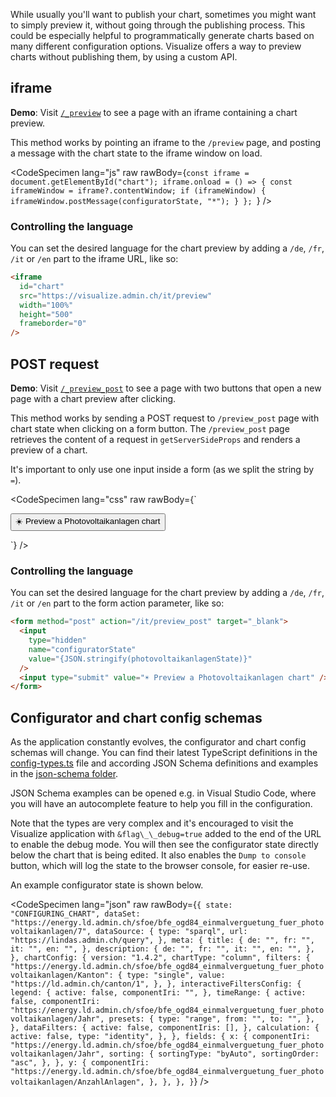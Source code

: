 <style>{`
  table:not([class]) {
     margin-top: 1rem;
     font-size: 0.875rem;
     cell-spacing: none;
     border-spacing: 0;
     border-collapse: collapse;
  }

  table:not([class]) tr:nth-child(2n) {
    background: #eee;
  }

  table:not([class]) td, table:not([class]) th {
    border-bottom: #ccc 1px solid;
    margin-top: 0;
    padding: 0.25rem 0.5rem;
  }

  table:not([class]) tr {
    margin-bottom: 0;
  }

  li > code {
    font-size: 0.875rem;
  }
`}</style>

While usually you'll want to publish your chart, sometimes you might want to
simply preview it, without going through the publishing process. This could be
especially helpful to programmatically generate charts based on many different
configuration options. Visualize offers a way to preview charts without
publishing them, by using a custom API.

## iframe

**Demo**: Visit <a href="/_preview" target="_blank">`/_preview`</a> to see a
page with an iframe containing a chart preview.

This method works by pointing an iframe to the `/preview` page, and posting a
message with the chart state to the iframe window on load.

<CodeSpecimen
  lang="js"
  raw
  rawBody={`const iframe = document.getElementById("chart");
iframe.onload = () => {
  const iframeWindow = iframe?.contentWindow;
  if (iframeWindow) {
    iframeWindow.postMessage(configuratorState, "*");
  }
};
`}
/>

### Controlling the language

You can set the desired language for the chart preview by adding a `/de`, `/fr`,
`/it` or `/en` part to the iframe URL, like so:

```html
<iframe
  id="chart"
  src="https://visualize.admin.ch/it/preview"
  width="100%"
  height="500"
  frameborder="0"
/>
```

## POST request

**Demo**: Visit <a href="/_preview_post" target="_blank">`/_preview_post`</a> to
see a page with two buttons that open a new page with a chart preview after
clicking.

This method works by sending a POST request to `/preview_post` page with chart
state when clicking on a form button. The `/preview_post` page retrieves the
content of a request in `getServerSideProps` and renders a preview of a chart.

It's important to only use one input inside a form (as we split the string by
`=`).

<CodeSpecimen
  lang="css"
  raw
  rawBody={`<form method="post" action="/preview_post" target="_blank">
  <input
    type="hidden"
    name="configuratorState"
    value={JSON.stringify(photovoltaikanlagenState)}
  />
  <input type="submit" value="☀️ Preview a Photovoltaikanlagen chart" />
</form>`}
/>

### Controlling the language

You can set the desired language for the chart preview by adding a `/de`, `/fr`,
`/it` or `/en` part to the form action parameter, like so:

```html
<form method="post" action="/it/preview_post" target="_blank">
  <input
    type="hidden"
    name="configuratorState"
    value="{JSON.stringify(photovoltaikanlagenState)}"
  />
  <input type="submit" value="☀️ Preview a Photovoltaikanlagen chart" />
</form>
```

## Configurator and chart config schemas

As the application constantly evolves, the configurator and chart config schemas
will change. You can find their latest TypeScript definitions in the
[config-types.ts](https://github.com/visualize-admin/visualization-tool/blob/main/app/config-types.ts)
file and according JSON Schema definitions and examples in the
[json-schema folder](https://github.com/visualize-admin/visualization-tool/tree/main/app/public/json-schema).

JSON Schema examples can be opened e.g. in Visual Studio Code, where you will
have an autocomplete feature to help you fill in the configuration.

Note that the types are very complex and it's encouraged to visit the Visualize
application with `&flag\_\_debug=true` added to the end of the URL to enable the
debug mode. You will then see the configurator state directly below the chart
that is being edited. It also enables the `Dump to console` button, which will
log the state to the browser console, for easier re-use.

An example configurator state is shown below.

<CodeSpecimen
  lang="json"
  raw
  rawBody={`{
  state: "CONFIGURING_CHART",
  dataSet:
    "https://energy.ld.admin.ch/sfoe/bfe_ogd84_einmalverguetung_fuer_photovoltaikanlagen/7",
  dataSource: {
    type: "sparql",
    url: "https://lindas.admin.ch/query",
  },
  meta: {
    title: {
      de: "",
      fr: "",
      it: "",
      en: "",
    },
    description: {
      de: "",
      fr: "",
      it: "",
      en: "",
    },
  },
  chartConfig: {
    version: "1.4.2",
    chartType: "column",
    filters: {
      "https://energy.ld.admin.ch/sfoe/bfe_ogd84_einmalverguetung_fuer_photovoltaikanlagen/Kanton":
        {
          type: "single",
          value: "https://ld.admin.ch/canton/1",
        },
    },
    interactiveFiltersConfig: {
      legend: {
        active: false,
        componentIri: "",
      },
      timeRange: {
        active: false,
        componentIri:
          "https://energy.ld.admin.ch/sfoe/bfe_ogd84_einmalverguetung_fuer_photovoltaikanlagen/Jahr",
        presets: {
          type: "range",
          from: "",
          to: "",
        },
      },
      dataFilters: {
        active: false,
        componentIris: [],
      },
      calculation: {
        active: false,
        type: "identity",
      },
    },
    fields: {
      x: {
        componentIri:
          "https://energy.ld.admin.ch/sfoe/bfe_ogd84_einmalverguetung_fuer_photovoltaikanlagen/Jahr",
        sorting: {
          sortingType: "byAuto",
          sortingOrder: "asc",
        },
      },
      y: {
        componentIri:
          "https://energy.ld.admin.ch/sfoe/bfe_ogd84_einmalverguetung_fuer_photovoltaikanlagen/AnzahlAnlagen",
      },
    },
  },
}`}
/>
